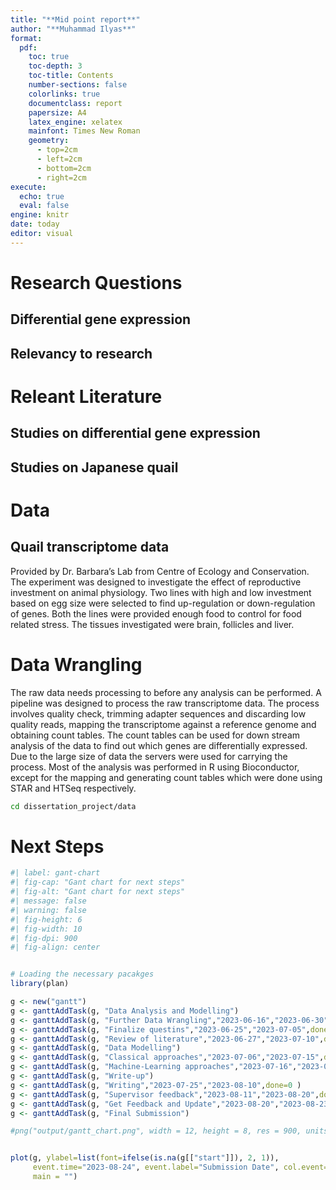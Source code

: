 ```yaml
---
title: "**Mid point report**"
author: "**Muhammad Ilyas**"
format:
  pdf:
    toc: true
    toc-depth: 3
    toc-title: Contents
    number-sections: false
    colorlinks: true
    documentclass: report
    papersize: A4
    latex_engine: xelatex
    mainfont: Times New Roman
    geometry:
      - top=2cm
      - left=2cm
      - bottom=2cm
      - right=2cm
execute:
  echo: true
  eval: false
engine: knitr
date: today
editor: visual
---
```


# Research Questions

## Differential gene expression

## Relevancy to research

# Releant Literature

## Studies on differential gene expression

## Studies on Japanese quail

# Data

## Quail transcriptome data

Provided by Dr. Barbara's Lab from Centre of Ecology and Conservation. The experiment was designed to investigate the effect of reproductive investment on animal physiology. Two lines with high and low investment based on egg size were selected to find up-regulation or down-regulation of genes. Both the lines were provided enough food to control for food related stress. The tissues investigated were brain, follicles and liver.

# Data Wrangling

The raw data needs processing to before any analysis can be performed. A pipeline was designed to process the raw transcriptome data. The process involves quality check, trimming adapter sequences and discarding low quality reads, mapping the transcriptome against a reference genome and obtaining count tables. The count tables can be used for down stream analysis of the data to find out which genes are differentially expressed. Due to the large size of data the servers were used for carrying the process. Most of the analysis was performed in R using Bioconductor, except for the mapping and generating count tables which were done using STAR and HTSeq respectively.
```bash
cd dissertation_project/data 
```



# Next Steps
```r
#| label: gant-chart
#| fig-cap: "Gant chart for next steps"
#| fig-alt: "Gant chart for next steps"
#| message: false
#| warning: false
#| fig-height: 6
#| fig-width: 10
#| fig-dpi: 900
#| fig-align: center


# Loading the necessary pacakges
library(plan)

g <- new("gantt")
g <- ganttAddTask(g, "Data Analysis and Modelling")
g <- ganttAddTask(g, "Further Data Wrangling","2023-06-16","2023-06-30",done=0 )
g <- ganttAddTask(g, "Finalize questins","2023-06-25","2023-07-05",done=0 )
g <- ganttAddTask(g, "Review of literature","2023-06-27","2023-07-10",done=0 )
g <- ganttAddTask(g, "Data Modelling")
g <- ganttAddTask(g, "Classical approaches","2023-07-06","2023-07-15",done=0 )
g <- ganttAddTask(g, "Machine-Learning approaches","2023-07-16","2023-07-31",done=0 )
g <- ganttAddTask(g, "Write-up")
g <- ganttAddTask(g, "Writing","2023-07-25","2023-08-10",done=0 )
g <- ganttAddTask(g, "Supervisor feedback","2023-08-11","2023-08-20",done=0 )
g <- ganttAddTask(g, "Get Feedback and Update","2023-08-20","2023-08-23",done=0 )
g <- ganttAddTask(g, "Final Submission")

#png("output/gantt_chart.png", width = 12, height = 8, res = 900, units = "in")


plot(g, ylabel=list(font=ifelse(is.na(g[["start"]]), 2, 1)),
     event.time="2023-08-24", event.label="Submission Date", col.event=c("red"),
     main = "")

```


